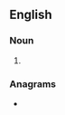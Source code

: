 ==English==

===Noun===
{{head|en|noun plural form}}

# {{plural of|Renoir|lang=en}}

===Anagrams===
* {{anagrams|en|ironers|norries}}